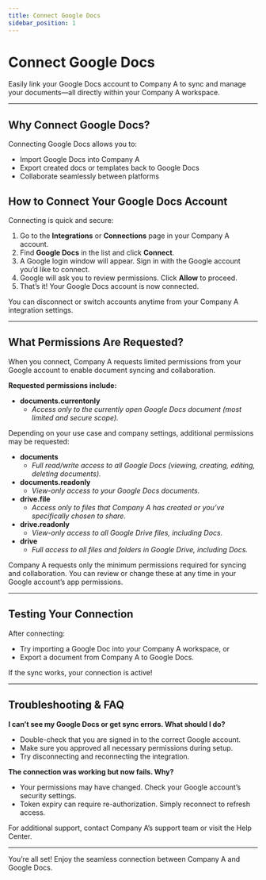 ```yaml
---
title: Connect Google Docs
sidebar_position: 1
---
```


# Connect Google Docs

Easily link your Google Docs account to Company A to sync and manage your documents—all directly within your Company A workspace.

---

## Why Connect Google Docs?

Connecting Google Docs allows you to:
- Import Google Docs into Company A
- Export created docs or templates back to Google Docs
- Collaborate seamlessly between platforms

## How to Connect Your Google Docs Account

Connecting is quick and secure:

1. Go to the **Integrations** or **Connections** page in your Company A account.
2. Find **Google Docs** in the list and click **Connect**.
3. A Google login window will appear. Sign in with the Google account you’d like to connect.
4. Google will ask you to review permissions. Click **Allow** to proceed.
5. That’s it! Your Google Docs account is now connected.

<Callout type="info">
You can disconnect or switch accounts anytime from your Company A integration settings.
</Callout>

---

## What Permissions Are Requested?

When you connect, Company A requests limited permissions from your Google account to enable document syncing and collaboration.

**Requested permissions include:**

- **documents.currentonly**
  - _Access only to the currently open Google Docs document (most limited and secure scope)._ 

Depending on your use case and company settings, additional permissions may be requested:

- **documents**
  - _Full read/write access to all Google Docs (viewing, creating, editing, deleting documents)._
- **documents.readonly**
  - _View-only access to your Google Docs documents._
- **drive.file**
  - _Access only to files that Company A has created or you’ve specifically chosen to share._
- **drive.readonly**
  - _View-only access to all Google Drive files, including Docs._
- **drive**
  - _Full access to all files and folders in Google Drive, including Docs._

<Callout type="warning">
Company A requests only the minimum permissions required for syncing and collaboration. You can review or change these at any time in your Google account’s app permissions.
</Callout>

---

## Testing Your Connection

After connecting:
- Try importing a Google Doc into your Company A workspace, or
- Export a document from Company A to Google Docs.

If the sync works, your connection is active!

---

## Troubleshooting & FAQ

**I can’t see my Google Docs or get sync errors. What should I do?**
- Double-check that you are signed in to the correct Google account.
- Make sure you approved all necessary permissions during setup.
- Try disconnecting and reconnecting the integration.

**The connection was working but now fails. Why?**
- Your permissions may have changed. Check your Google account’s security settings.
- Token expiry can require re-authorization. Simply reconnect to refresh access.

<Callout type="info">
For additional support, contact Company A’s support team or visit the Help Center.
</Callout>

---

You’re all set! Enjoy the seamless connection between Company A and Google Docs.